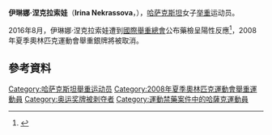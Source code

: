 {{noteTA
|G1=地名
}}{{Infobox sportsperson
| headercolor    = #808080
| name           = 伊琳娜·涅克拉索娃
| image          = Replace this image female.svg
| imagesize      = 
| caption        =
| birthname      =
| fullname       =
| nickname       = 
| nationality    = {{flag|哈萨克斯坦}}
| residence      = {{flag|哈萨克斯坦}}
| birth_date      = {{birth date and age|1988|3|1}} 
| birth_place     = {{flag|哈萨克斯坦}}
| height         = 
| weight         = 
| website        = 
| country        = {{flag|哈萨克斯坦}}
| sport          = [[File:Weightlifting_pictogram.svg|30px]][[女子|女子]][[举重|举重]] 
| collegeteam    = 
| club           =
| team           =
| turnedpro      =
| coach          = 
| retired        =
| coaching       =
| worlds         =
| regionals      =
| nationals      =
| olympics       =
| paralympics    =
| highestranking =
| pb             =
| medaltemplates = 
| show-medals = yes
}}

'''伊琳娜·涅克拉索娃'''（'''Irina Nekrassova'''，{{bd|1988年|3月1日||}}），[[哈萨克斯坦|哈萨克斯坦]]女子[[举重|举重]]运动员。

2016年8月，伊琳娜·涅克拉索娃遭到[[國際舉重總會|國際舉重總會]]公布藥檢呈陽性反應<ref>{{Cite web |url=http://www.iwf.net/2016/08/24/public-disclosures-5/ |title=中國3位舉重選手在國際舉聯公布的藥檢結果呈陽性 |accessdate=2016-08-24 |archive-date=2016-08-31 |archive-url=https://web.archive.org/web/20160831160232/http://www.iwf.net/2016/08/24/public-disclosures-5/ |dead-url=no }}</ref>，2008年夏季奧林匹克運動會舉重銀牌將被取消。

==參考資料==
<references />

{{Kazakhstan-stub}}

{{DEFAULTSORT:Nekrassova, Irina}}

[[Category:哈萨克斯坦舉重运动员|Category:哈萨克斯坦舉重运动员]]
[[Category:2008年夏季奧林匹克運動會舉重運動員|Category:2008年夏季奧林匹克運動會舉重運動員]]
[[Category:奥运奖牌被剥夺者|Category:奥运奖牌被剥夺者]]
[[Category:運動禁藥案件中的哈薩克運動員|Category:運動禁藥案件中的哈薩克運動員]]